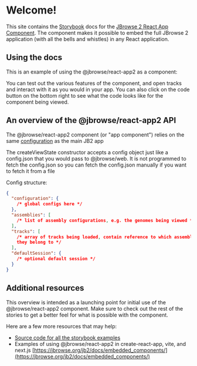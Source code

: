 
<Meta title="Getting Started" />

# Welcome!

This site contains the [Storybook](https://storybook.js.org/) docs for the
[JBrowse 2 React App Component](https://www.npmjs.com/package/@jbrowse/react-app2).
The component makes it possible to embed the full JBrowse 2 application (with
all the bells and whistles) in any React application.

## Using the docs

This is an example of using the @jbrowse/react-app2 as a component:

<Story of={BasicExample} />

You can test out the various features of the component, and open tracks and
interact with it as you would in your app. You can also click on the code button
on the bottom right to see what the code looks like for the component being
viewed.

## An overview of the @jbrowse/react-app2 API

The @jbrowse/react-app2 component (or "app component") relies on the same
[configuration](https://jbrowse.org/jb2/docs/config_guide) as the main JB2 app

The createViewState constructor accepts a config object just like a config.json
that you would pass to @jbrowse/web. It is not programmed to fetch the
config.json so you can fetch the config.json manually if you want to fetch it
from a file

Config structure:

```json
{
  "configuration": {
    /* global configs here */
  },
  "assemblies": [
    /* list of assembly configurations, e.g. the genomes being viewed */
  ],
  "tracks": [
    /* array of tracks being loaded, contain reference to which assembl(y/ies)
    they belong to */
  ],
  "defaultSession": {
    /* optional default session */
  }
}
```

## Additional resources

This overview is intended as a launching point for initial use of the
@jbrowse/react-app2 component. Make sure to check out the rest of the stories to
get a better feel for what is possible with the component.

Here are a few more resources that may help:

- [Source code for all the storybook examples](https://github.com/GMOD/jbrowse-components/tree/main/products/jbrowse-react-app/stories)
- Examples of using @jbrowse/react-app2 in create-react-app, vite, and next.js
  [https://jbrowse.org/jb2/docs/embedded_components/](https://jbrowse.org/jb2/docs/embedded_components/)
